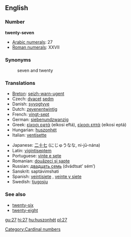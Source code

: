 ==English==

=== Number ===
'''twenty-seven'''

*[[w:Arabic numerals|Arabic numerals]]: 27
*[[w:Roman numerals|Roman numerals]]: XXVII

=== Synonyms ===
:seven and twenty

=== Translations ===
{{top}}
*[[Breton]]: [[seizh-warn-ugent]]
*Czech: [[dvacet]] [[sedm]]
*Danish: [[syvogtyve]]
*Dutch: [[zevenentwintig]]
*French: [[vingt-sept]] {{m}}
*German: [[siebenundzwanzig]]
*Greek: [[είκοσι εφτά]] (eíkosi eftá), [[είκοσι επτά]] (eíkosi eptá)
*Hungarian: [[huszonhét]]
*Italian: [[ventisette]] {{m}}
{{mid}}
*Japanese: [[二十七]] (にじゅうなな, ni-jū-nána)
*Latin: [[vigintiseptem]]
*Portuguese: [[vinte e sete]] {{m}}
*Romanian: [[douăzeci şi şapte]]
*Russian: [[двадцать семь]] (dvádtsat’ sém’)
*Sanskrit: saptávi''m''shati
*Spanish: [[veintisiete]] {{m}}, [[veinte y siete]] {{m}}
*Swedish: [[tjugosju]]
{{bottom}}

=== See also ===
*[[twenty-six]]
*[[twenty-eight]]

[[Category:Cardinal numbers]]

[[gu:27]]
[[hi:27]]
[[hu:huszonhét]]
[[pl:27]]